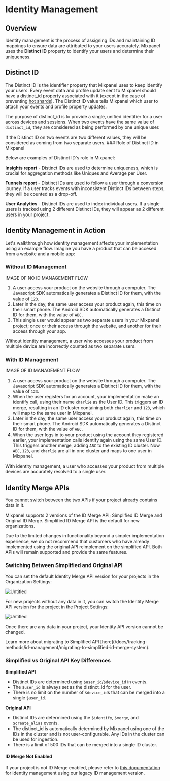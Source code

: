 
# Identity Management

## Overview

Identity management is the process of assigning IDs and maintaining ID mappings to ensure data are attributed to your users accurately. Mixpanel uses the **Distinct ID** property to identify your users and determine their uniqueness.

## Distinct ID

The Distinct ID is the identifier property that Mixpanel uses to keep identify your users. Every event data and profile update sent to Mixpanel should have a distinct_id property associated with it (except in the case of preventing [hot shards](/docs/debugging/distinct-id-limits)). The Distinct ID value tells Mixpanel which user to attach your events and profile property updates.

The purpose of distinct_id is to provide a single, unified identifier for a user across devices and sessions. When two events have the same value of `distinct_id`, they are considered as being performed by one unique user. 

<Callout type="warning">
    If the Distinct ID on two events are two different values, they will be considered as coming from two separate users.
</Callout>
### Role of Distinct ID in Mixpanel

Below are examples of Distinct ID's role in Mixpanel:

**Insights report** - Distinct IDs are used to determine uniqueness, which is crucial for aggregation methods like Uniques and Average per User.

**Funnels report** - Distinct IDs are used to follow a user through a conversion journey. If a user tracks events with inconsistent Distinct IDs between steps, they will be counted as a drop-off.

**User Analytics** - Distinct IDs are used to index individual users. If a single users is tracked using 2 different Distinct IDs, they will appear as 2 different users in your project.

## Identity Management in Action

Let's walkthrough how identity management affects your implementation using an example flow. Imagine you have a product that can be accesed from a website and a mobile app:

### Without ID Management

IMAGE OF NO ID MANAGEMENT FLOW

1. A user access your product on the website through a computer. The Javascript SDK automatically generates a Distinct ID for them, with the value of `123`.
2. Later in the day, the same user access your product again, this time on their smart phone. The Android SDK automatically generates a Distinct ID for them, with the value of `ABC`.
3. This single user would appear as two separate users in your Mixpanel project; once or their access through the website, and another for their access through your app.

Without identity management, a user who accesses your product from multiple device are incorrectly counted as two separate users.

### With ID Management

IMAGE OF ID MANAGEMENT FLOW

1. A user access your product on the website through a computer. The Javascript SDK automatically generates a Distinct ID for them, with the value of `123`.
2. When the user registers for an account, your implementation make an identify call, using their name `charlie` as the User ID. This triggers an ID merge, resulting in an ID cluster containing both `charlier` and `123`, which will map to the same user in Mixpanel.
3. Later in the day, the same user access your product again, this time on their smart phone. The Android SDK automatically generates a Distinct ID for them, with the value of `ABC`.
4. When the user logs in to your product using the account they registered earlier, your implementation calls identify again using the same User ID. This triggers another merge, adding `ABC` to the existing ID cluster. Now `ABC`, `123`, and `charlie` are all in one cluster and maps to one user in Mixpanel.

With identity management, a user who accesses your product from multiple devices are accurately resolved to a single user.

## Identity Merge APIs

<Callout type="warning">
  You cannot switch between the two APIs if your project already contains data in it.
</Callout>

Mixpanel supports 2 versions of the ID Merge API; Simplified ID Merge and Original ID Merge. Simplified ID Merge API is the default for new organizations.

Due to the limited changes in functionality beyond a simpler implementation experience, we do not recommend that customers who have already implemented using the original API reimplement on the simplified API. Both APIs will remain supported and provide the same features.

### Switching Between Simplified and Original API

You can set the default Identity Merge API version for your projects in the Organization Settings:

![Untitled](/Tracking/id-merge-org-settings.png)

For new projects without any data in it, you can switch the Identity Merge API version for the project in the Project Settings:

![Untitled](/Tracking/id-merge-project-settings.png)

Once there are any data in your project, your Identity API version cannot be changed.

<Callout type="info" >
  Learn more about migrating to Simplified API [here](/docs/tracking-methods/id-management/migrating-to-simplified-id-merge-system).
</Callout>

### Simplified vs Original API Key Differences

**Simplified API**

- Distinct IDs are determined using `$user_id`/`$device_id` in events.
- The `$user_id` is always set as the distinct_id for the user.
- There is no limit on the number of `$device_id`s that can be merged into a single `$user_id`.

**Original API**

- Distinct IDs are determined using the `$identify`, `$merge`, and `$create_alias` events.
- The distinct_id is automatically determined by Mixpanel using one of the IDs in the cluster and is not user-configurable. Any IDs in the cluster can be used for ingestion.
- There is a limit of 500 IDs that can be merged into a single ID cluster.

#### ID Merge Not Enabled

If your project is not ID Merge enabled, please refer to [this documentation](https://github.com/mixpanel/docs/blob/main/legacy/aliases.md) for identity management using our legacy ID management version.
